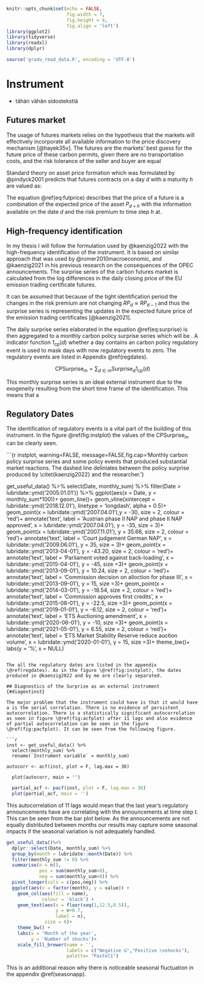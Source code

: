 ```r
knitr::opts_chunk$set(echo = FALSE, 
                      fig.width = 7,
                      fig.height = 4,
                      fig.align = 'left')
library(ggplot2)
library(tidyverse)
library(readxl)
library(dplyr)

source('gradu_read_data.R', encoding = 'UTF-8')
```

# Instrument {#inst}

- tähän vähän sidostekstiä

## Futures market

The usage of futures markets relies on  the hypothesis that the markets will effectively incorporate all available information to the price discovery mechanism [@hayek35v]. The futures are the markets' best guess for the future price of these carbon permits, given there are no transportation costs, and the risk tolerance of the seller and buyer are equal \citep{nakamura2018}

Standard theory on asset price formation which was formulated by @pindyck2001 predicts that futures contracts on a day $d$ with a maturity $h$ are valued as:

\begin{equation}
  F_d^h = \mathbb{E}_d(P_{d+h})-RP^h_d
  (\#eq:futprice)
\end{equation}

The equation \@ref(eq:futprice) describes that the price of a future is a combination of the expected price of the asset $P_{d+h}$ with the information available on the date $d$ and the risk premium to time step $h$ at. 

## High-frequency identification

In my thesis I will follow the formulation used by @kaenzig2022 with the high-frequency identification of the instrument. It is based on similar approach that was used by @romer2010macroeconomic, and @kaenzig2021 in his previous research on the consequences of the OPEC announcements. The surprise series of the carbon futures market is calculated from the log differences in the daily closing price of the EU emission trading certificate futures.

It can be assumed that because of the tight identification period the changes in the risk premium are not changing $RP_d \approx RP_{d-1}$ and thus the surprise series is representing the updates in the expected future price of the emission trading certificates [@kaenzig2021].


\begin{equation}
  \begin{split}
    \text{Surprise}_d &= F^h_d-F^h_{d-1} \\
    &= \mathbb{E}_d(P_{d+h})-RP^h_d-\mathbb{E}_{d-1}(P_{d+h})+RP^h_{d-1} \\
    &= \mathbb{E}_d(P_{d+h})-\mathbb{E}_{d-1}(P_{d+h}) 
  \end{split}
(\#eq:surprise)
\end{equation}


The daily surprise series elaborated in the equation \@ref(eq:surprise) is then aggregated to a monthly carbon policy surprise series which will be . A indicator function $1_{cp}(d)$ whether a day contains an carbon policy regulatory event is used to mask days with now regulatory events to zero. The regulatory events are listed in Appendix \@ref(regdates).

$$
\text{CPSurprise}_m = \sum_{d\in m}\text{Surprise}_d 1_{cp}(d)
$$

This monthly surprise series is an ideal external instrument due to the exogeneity resulting from the short time frame of the identification. This means that a 

## Regulatory Dates {#reggdates}

The identification of regulatory events is a vital part of the building of this instrument. In the figure \@ref(fig:instplot) the values of the $\text{CPSurprise}_m$ can be clearly seen.


```{r instplot, warning=FALSE, message=FALSE,fig.cap='Monthly carbon policy surprise series and some policy events that produced substantial market reactions. The dashed line deliniates between the policy surprise produced by \\citet{kaenzig2022} and the researcher.'}

get_useful_data() %>% 
  select(Date, monthly_sum) %>% 
  filter(Date > lubridate::ymd('2005.01.01')) %>% 
  ggplot(aes(x = Date, y = monthly_sum*100))+
  geom_line()+
  geom_vline(xintercept = lubridate::ymd('2018.12.01'), 
             linetype = 'longdash',
             alpha = 0.5)+
  geom_point(x = lubridate::ymd('2007.04.01'),y = -30, size = 2, colour = 'red')+
  annotate('text',
           label = 'Austrian phase II NAP and \nHungarian phase II NAP approved',
           x = lubridate::ymd('2007.04.01'),
           y = -35,
           size = 3)+
  geom_point(x = lubridate::ymd('2007.11.01'), y = 35.66, size = 2, colour = 'red')+
  annotate('text',
           label = 'Court judgement \non German NAP',
           x = lubridate::ymd('2009.06.01'),
           y = 35,
           size = 3)+
  geom_point(x = lubridate::ymd('2013-04-01'), y = -43.20, size = 2, colour = 'red')+
  annotate('text',
           label = 'Parliament voted against back-loading',
           x = lubridate::ymd('2015-04-01'),
           y = -45,
           size =3)+
  geom_point(x = lubridate::ymd('2013-09-01'), y = 10.24, size = 2, colour = 'red')+
  annotate('text',
           label = 'Commission decision on \nfree alloction for phase III',
           x = lubridate::ymd('2013-09-01'),
           y = 15,
           size =3)+
  geom_point(x = lubridate::ymd('2014-03-01'), y = -18.54, size = 2, colour = 'red')+
  annotate('text',
           label = 'Commission approves first \ninternational credits',
           x = lubridate::ymd('2015-08-01'),
           y = -22.5,
           size =3)+
  geom_point(x = lubridate::ymd('2019-01-01'), y = -6.12, size = 2, colour = 'red')+
  annotate('text',
           label = 'ETS Auctioning \nRegulation amendment',
           x = lubridate::ymd('2020-06-01'),
           y = -10,
           size =3)+
  geom_point(x = lubridate::ymd('2021-05-01'), y = 6.55, size = 2, colour = 'red')+
  annotate('text',
           label = 'ETS Market Stability Reserve \nto reduce auction volume',
           x = lubridate::ymd('2020-01-01'),
           y = 15,
           size =3)+
  theme_bw()+
  labs(y = '%',
       x = NULL)

```

The all the regulatory dates are listed in the appendix \@ref(regdates). As in the figure \@ref(fig:instplot), the dates produced in @kaenzig2022 and by me are clearly separated.

## Diagnostics of the Surprise as an external instrument {#diagextinst}

The major problem that the instrument could have is that it would have a is the serial correlation. There is no evidence of persistent autocorrelation. There is a statistically significant autocorrelation as seen in figure \@ref(fig:acfplot) after 11 lags and also evidence of partial autocorrelation can be seen in the figure \@ref(fig:pacfplot). It can be seen from the following figure.

```r

inst <- get_useful_data() %>% 
  select(monthly_sum) %>%
  rename(`Instrument variable` = monthly_sum)

autocorr <- acf(inst, plot = F, lag.max = 36)
  
  plot(autocorr, main = '')

```

```r
  partial_acf <- pacf(inst, plot = F, lag.max = 36)
  plot(partial_acf, main = '')

```

This autocorrelation of 11 lags would mean that the last year's regulatory announcements have are correlating with the announcements at time step $t$. This can be seen from the bar plot below. As the announcements are not equally distributed between months our results may capture some seasonal impacts if the seasonal variation is not adequately handled.


```r

get_useful_data()%>%
  dplyr::select(Date, monthly_sum) %>%
  group_by(month = lubridate::month(Date)) %>%
  filter(monthly_sum != 0) %>%
  summarise(n = n(),
            pos = sum(monthly_sum>0), 
            neg = sum(monthly_sum<0)) %>%
  pivot_longer(cols = c(pos,neg)) %>%
  ggplot(aes(x = factor(month), y = value)) + 
    geom_col(aes(fill = name),
             colour = 'black') + 
    geom_text(aes(x = floor(seq(1,12.5,0.5)), 
                  y = n+0.7, 
                  label = n), 
              size = 6)+
    theme_bw() + 
    labs(x = 'Month of the year',
         y = 'Number of shocks')+
    scale_fill_brewer(name = '', 
                      labels = c("Negative &","Positive \nshocks"), 
                      palette= "Pastel1")


```


This is an additional reason why there is noticeable seasonal fluctuation in the appendix \@ref(seasonapp). 

\newpage